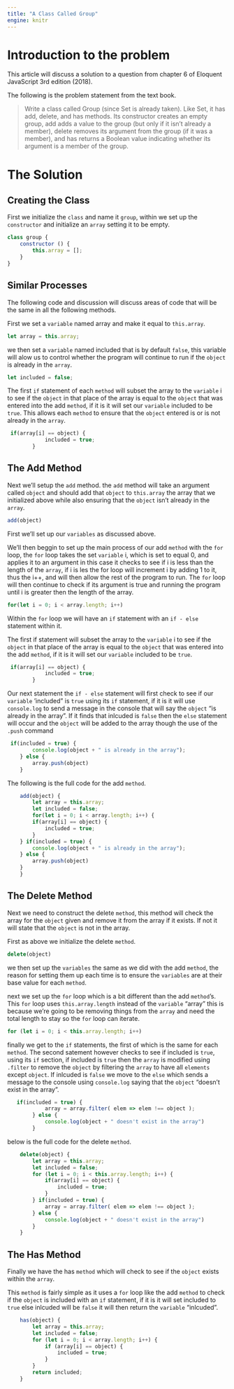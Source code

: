 ```yaml
---
title: "A Class Called Group"
engine: knitr
---
```


# Introduction to the problem

This article will discuss a solution to a question from chapter 6 of
Eloquent JavaScript 3rd edition (2018).

The following is the problem statement from the text book.

<blockquote>
Write a class called Group (since Set is already taken). Like Set, it has add, delete, and has methods. Its constructor creates an empty group, add adds a value to the group (but only if it isn’t already a member), delete removes its argument from the group (if it was a member), and has returns a Boolean value indicating whether its argument is a member of the group.
</blockquote>

# The Solution

## Creating the Class

First we initialize the `class` and name it `group`, within we set up the `constructor` and initialize an `array` setting it to be empty.

```js
class group {
    constructor () {
        this.array = [];
    }
}
```
## Similar Processes

The following code and discussion will discuss areas of code that will be the same in
all the following methods.

First we set a `variable` named array and make it equal to `this.array`.

```js
let array = this.array;
```
we then set a `variable` named included that is by default `false`, this variable will alow us
to control whether the program will continue to run if the `object` is already in the `array`.

```js
let included = false;
```

The first `if` statement of each `method` will subset the array to the `variable` i to see 
if the `object` in that place of the array is equal to the `object` that was entered into the 
add `method`, if it is it will set our `variable` included to be `true`. This allows each `method` to
ensure that the `object` entered is or is not already in the `array`.

```js
 if(array[i] == object) {
            included = true;
        }
```

## The Add Method
Next we'll setup the `add` method. the `add` method will take an argument called 
`object` and should add that `object` to `this.array` the array that we initialized above 
while also ensuring that the `object` isn't already in the `array`.

```js
add(object) 
```

First we'll set up our `variables` as discussed above.

We'll then beggin to set up the main process of our add `method` with the `for` loop, the `for` loop 
takes the set `variable` i, which is set to equal 0, and applies it to an argument in this case
it checks to see if i is less than the length of the `array`, if i is les the for loop will 
increment i by adding 1 to it, thus the i++, and will then allow the rest of the program to run.
The `for` loop will then continue to check if its argument is true and running the program until 
i is greater then the length of the array. 

```js
for(let i = 0; i < array.length; i++)
```

Within the `for` loop we will have an `if` statement with an `if - else` statement within it.

The first if statement will subset the array to the `variable` i to see if the `object` in that place
of the array is equal to the `object` that was entered into the add `method`, if it is it will set 
our `variable` included to be `true`. 

```js
 if(array[i] == object) {
            included = true;
        }
```
Our next statement the `if - else` statement will first check to see if our `variable`
'included" is `true` using its `if` statement, if it is it will use `console.log` to send a message in the console that will say the `object` "is already in the array". If it finds that inlcuded is `false` 
then the `else` statement will occur and the `object` will be added to the array though  the use of 
the `.push` command

```js
 if(included = true) {
        console.log(object + " is already in the array");
    } else {
        array.push(object)
    }
```

The following is the full code for the add `method`.
```js
    add(object) {
        let array = this.array;
        let included = false;
        for(let i = 0; i < array.length; i++) {
        if(array[i] == object) {
            included = true;
        }
    } if(included = true) {
        console.log(object + " is already in the array");
    } else {
        array.push(object)
    }
    } 
```

## The Delete Method

Next we need to construct the delete `method`, this method will check the array for the `object` given and 
remove it from the array if it exists. If not it will state that the `object` is not in the array.

First as above we initialize the delete `method`.

```js 
delete(object) 
```

we then set up the `variables` the same as we did with the add `method`, the reason for setting them up each time is to ensure the `variables` are at their base value for each `method`.

next we set up the `for` loop which is a bit different than the add `method`'s. This `for` loop uses 
`this.array.length` instead of the `variable` "array" this is because we're going to be removing things from the `array` and need the total length to stay so the `for` loop can iterate. 

```js
for (let i = 0; i < this.array.length; i++)
```

finally we get to the `if` statements, the first of which is the same for each `method`. The second satement however checks to see if included is `true`, using its `if` section, if included is `true` then the `array` is modified using `.filter` to remove the `object` by filtering the `array` to have all `elements` except `object`. If inlcuded is `false` we move to the `else` which sends a message to the console using 
`console.log` saying that the `object` "doesn't exist in the array".

```js
   if(included = true) {
            array = array.filter( elem => elem !== object );
        } else {
            console.log(object + " doesn't exist in the array")
        }
```

below is the full code for the delete `method`.

```js
    delete(object) {
        let array = this.array;
        let included = false;
        for (let i = 0; i < this.array.length; i++) {
            if(array[i] == object) {
                included = true;
            }
        } if(included = true) {
            array = array.filter( elem => elem !== object );
        } else {
            console.log(object + " doesn't exist in the array")
        }
    }
```

## The Has Method

Finally we have the has `method` which will check to see if the `object` exists within the `array`. 

This `method` is fairly simple as it uses a `for` loop like the add `method` to check if the `object` is included with an `if` statement, if it is it will set included to `true` else inlcuded will be `false` it will then return the `variable` "inlcuded".

```js
    has(object) {
        let array = this.array;
        let included = false;
        for (let i = 0; i < array.length; i++) {
            if (array[i] == object) {
                included = true;
            }
        }
        return included;
    }
```
